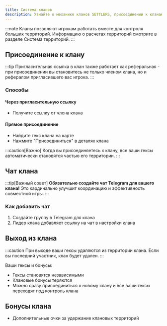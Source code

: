 ```yaml
---
title: Система кланов
description: Узнайте о механике кланов SETTLERS, присоединении к кланам и управлении территориями клана.
---
```



:::note
Кланы позволяют игрокам работать вместе для контроля больших территорий. Информацию о расчетах территорий смотрите в разделе Система территорий.
:::

## Присоединение к клану

:::tip
Пригласительная ссылка в клан также работает как реферальная - при присоединении вы становитесь не только членом клана, но и рефералом пригласившего вас игрока.
:::

### Способы

#### Через пригласительную ссылку
- Получите ссылку от члена клана

#### Прямое присоединение
- Найдите гекс клана на карте
- Нажмите "Присоединиться" в деталях клана

:::caution[Важно]
Когда вы присоединяетесь к клану, все ваши гексы автоматически становятся частью его территории.
:::

## Чат клана

:::tip[Важный совет]
**Обязательно создайте чат Telegram для вашего клана!** Это кардинально улучшит координацию и эффективность совместной игры.
:::

### Как добавить чат
1. Создайте группу в Telegram для клана
2. Лидер клана добавляет ссылку на чат в настройки клана

## Выход из клана

:::caution
При выходе ваши гексы удаляются из территории клана. Если вы последний участник, клан будет удален.
:::

Ваши гексы и бонусы:
- Гексы становятся независимыми
- Клановые бонусы теряются
- Можно сразу присоединиться к новому клану и все ваши гексы переходят под контроль клана

## Бонусы клана 

- Дополнительные очки за удержание клановых территорий <Badge text="TBI" />